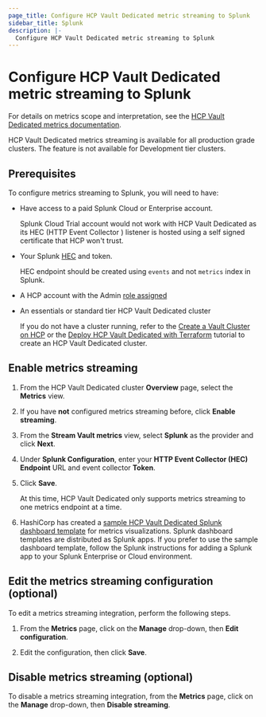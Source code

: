 ```yaml
---
page_title: Configure HCP Vault Dedicated metric streaming to Splunk
sidebar_title: Splunk
description: |-
  Configure HCP Vault Dedicated metric streaming to Splunk
---
```


# Configure HCP Vault Dedicated metric streaming to Splunk

For details on metrics scope and interpretation, see the [HCP Vault Dedicated metrics
documentation](/hcp/docs/vault/logs-metrics).

<Note title="Availability">

HCP Vault Dedicated metrics streaming is available for all
production grade clusters. The feature is not available for Development tier
clusters.

</Note>

## Prerequisites

To configure metrics streaming to Splunk, you will need to
have:

- Have access to a paid Splunk Cloud or Enterprise account.

   <Note>

   Splunk Cloud Trial account would not work with HCP Vault Dedicated as its HEC (HTTP Event Collector ) listener is hosted using a self signed certificate that HCP won't trust.

   </Note>

- Your Splunk [HEC](https://docs.splunk.com/Documentation/Splunk/8.2.2/Data/UsetheHTTPEventCollector) and token.

   <Note>

   HEC endpoint should be created using `events` and not `metrics` index in Splunk.

   </Note>

- A HCP account with the Admin [role assigned](/hcp/docs/hcp/create-account)
- An essentials or standard tier HCP Vault Dedicated cluster

   <Note>

   If you do not have a cluster running, refer to the [Create a Vault Cluster on
   HCP](/vault/tutorials/get-started-hcp-vault-dedicated/get-started-vault) or  the [Deploy HCP Vault Dedicated with
   Terraform](/vault/tutorials/cloud-ops/terraform-hcp-provider-vault) tutorial to create an HCP Vault Dedicated
   cluster.

   </Note>

## Enable metrics streaming

1. From the HCP Vault Dedicated cluster **Overview** page, select the **Metrics** view.

1. If you have **not** configured metrics streaming before, click **Enable
   streaming**.

1. From the **Stream Vault metrics** view, select **Splunk** as the provider and click **Next**.

1. Under **Splunk Configuration**, enter your **HTTP Event Collector (HEC)
   Endpoint** URL and event collector **Token**.

1. Click **Save**.

   <Note>

   At this time, HCP Vault Dedicated only supports metrics streaming to one
   metrics endpoint at a time.

   </Note>

1. HashiCorp has created a [sample HCP Vault Dedicated Splunk dashboard
template](https://splunkbase.splunk.com/app/5733/) for metrics visualizations.
Splunk dashboard templates are distributed as Splunk apps. If you prefer to use
the sample dashboard template, follow the Splunk instructions for adding a
Splunk app to your Splunk Enterprise or Cloud environment.

## Edit the metrics streaming configuration (optional)

To edit a metrics streaming integration, perform the following steps.

1. From the **Metrics** page, click on the **Manage** drop-down, then **Edit
configuration**.

1. Edit the configuration, then click **Save**.

## Disable metrics streaming (optional)

To disable a metrics streaming integration, from the **Metrics** page, click on
the **Manage** drop-down, then **Disable streaming**.